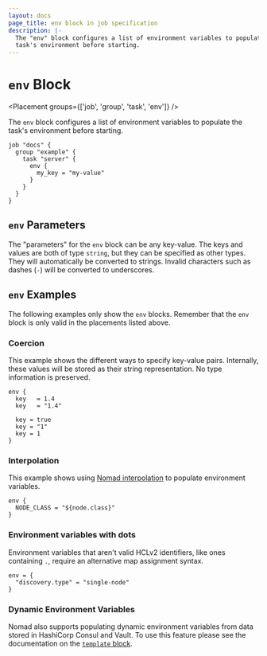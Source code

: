 ```yaml
---
layout: docs
page_title: env block in job specification
description: |-
  The "env" block configures a list of environment variables to populate the
  task's environment before starting.
---
```


# `env` Block

<Placement groups={['job', 'group', 'task', 'env']} />

The `env` block configures a list of environment variables to populate the
task's environment before starting.

```hcl
job "docs" {
  group "example" {
    task "server" {
      env {
        my_key = "my-value"
      }
    }
  }
}
```

## `env` Parameters

The "parameters" for the `env` block can be any key-value. The keys and values
are both of type `string`, but they can be specified as other types. They will
automatically be converted to strings. Invalid characters such as dashes (`-`)
will be converted to underscores.

## `env` Examples

The following examples only show the `env` blocks. Remember that the
`env` block is only valid in the placements listed above.

### Coercion

This example shows the different ways to specify key-value pairs. Internally,
these values will be stored as their string representation. No type information
is preserved.

```hcl
env {
  key   = 1.4
  key   = "1.4"

  key = true
  key = "1"
  key = 1
}
```

### Interpolation

This example shows using [Nomad interpolation][interpolation] to populate
environment variables.

```hcl
env {
  NODE_CLASS = "${node.class}"
}
```

### Environment variables with dots

Environment variables that aren't valid HCLv2 identifiers, like ones containing `.`, require an alternative map assignment syntax.

```hcl
env = {
  "discovery.type" = "single-node"
}
```

### Dynamic Environment Variables

Nomad also supports populating dynamic environment variables from data stored in
HashiCorp Consul and Vault. To use this feature please see the documentation on
the [`template` block][template-env].

[interpolation]: /nomad/docs/runtime/interpolation 'Nomad interpolation'
[template-env]: /nomad/docs/job-specification/template#environment-variables 'Nomad template Block'
